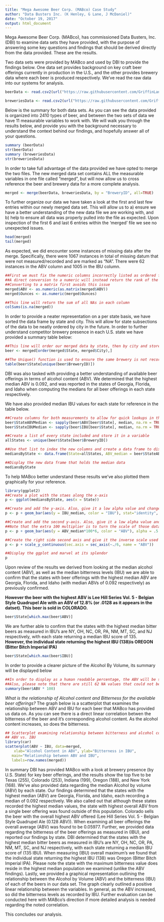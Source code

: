 ---
title: "Mega Awesome Beer Corp. (MABco) Case Study"
author: "Data Busters Inc. (K Henley, G Lane, J McDaniel)"
date: "October 19, 2017"
output: html_document
---

Mega Awesome Beer Corp. (MABco), has commissioned Data Busters, Inc.(DBI) to examine data sets they have provided, with the purpose of answering some key questions and findings that should be derived directly from the data provided.  These are the results. 

Two data sets were provided by MABco and used by DBI to provide the findings below.  One data 
set provides background on key craft beer offerings currently in production in the U.S., and the other
provides brewery data where each beer is produced respectively.  We've read the raw data into our systems
for analysis.

```{r, echo=TRUE}
beerData <- read.csv2(url("https://raw.githubusercontent.com/GriffinLane/DataBustersCaseStudy/master/Beers.csv"), header=TRUE, sep=",", col.name=c("Name", "BeerID", "ABV", "IBU", "BreweryID", "Style", "Ounces"))

breweriesData <- read.csv2(url("https://raw.githubusercontent.com/GriffinLane/DataBustersCaseStudy/master/Breweries.csv"), header=TRUE, sep=",", col.name=c("BreweryID", "BreweryName", "City", "State"))
```

Below is the summary for both data sets.  As you can see the data provided is organized
into 2410 types of beer, and between the two sets of data we have 11 measurable variables 
to work with.  We will walk you through the results below, and provide you with the
background necessary to understand the context behind our findings, and hopefully answer
all of your questions.
```{r, echo=TRUE}
summary (beerData)
str(beerData)
summary (breweriesData)
str(breweriesData)
```

In order to take full advantage of the data provided we have opted to merge the two files.
The new merged data set contains ALL the measurable variables in one file called "merged",
but will now allow us to cross reference the beer and brewery data for a more complete analysis.

```{r,  echo=TRUE}
merged <- merge(beerData, breweriesData, by = "BreweryID", all=TRUE)
```

To further organize our data we have taken a look at the first and last few entries within
our newly merged data set.  This will allow us to a) ensure we have a better understanding of
the new data file we are working with, and b) help to ensure all data was properly pulled 
into the file as expected.  Upon inspection of the first 6 and last 6 entries within the 'merged' file we see no unexpected issues.

```{r, echo=TRUE}
head(merged)
tail(merged)
```

As expected, we did encounter some instances of missing data after the merge.  Specifically, there were 1067 instances in total of missing datum that were not measured/recorded and are marked as "NA".  There were 62 instances in the ABV column and 1005 in the IBU column.  

```{r, echo=TRUE}
##First we must fix the numeric columns incorrectly listed as ordered factors
##A direct conversion to a numeric will instead return the rank of the factor
##Converting to a matrix first avoids this issue
merged$ABV <- as.numeric(as.matrix(merged$ABV))
merged$Ounces <- as.numeric(merged$Ounces)

##This line will return the sum of all NAs in each column
colSums(is.na(merged))
```

In order to provide a neater representation on a per state basis, we have sorted the data frame by state and city. This will allow for state subsections of the data to be neatly ordered by city in the future.  In order to further understand competitor brewery presence in each U.S. state we have provided a summary table below:
```{r, echo=TRUE}
##This line will order our merged data by state, then by city and store it in a new data frame called simply "beer""
beer <- merged[order(merged$State, merged$City),] 

##The Unique() function is used to ensure the same brewery is not recorded multiple times for each state
table(beer$State[unique(beer$BreweryID)])
```

DBI was also tasked with providing a better understanding of available beer offerings in
terms of alcohol content (ABV).  We determined that the highest median ABV is 0.092, and
was reported in the states of Georgia, Florida, and Idaho when computing the medians for all beer offerings in each state respectively.

We have also provided median IBU values for each state for reference in the table below.
```{r, echo=TRUE}
##Create columns for both measurements to allow for quick lookups in the future on a per tuple basis
beer$StateABVMedian <- sapply(beer$ABV[beer$State], median, na.rm = TRUE)
beer$StateIBUMedian <- sapply(beer$IBU[beer$State], median, na.rm = TRUE)

##Create a list of every state included and store it in a variable
allStates <- unique(beer$State[beer$BreweryID])

##Use that list to index the new columns and create a data frame to display the findings
mediansByState <- data.frame(State=allStates, ABV_median = beer$StateABVMedian[allStates], IBU_median = beer$StateIBUMedian[allStates])

##Display the new data frame that holds the median data
mediansByState
``` 

To help MABco better understand these results we've also plotted them graphically for your reference.
```{r, echo=TRUE}
library(ggplot2)
##Create a plot with the staes along the x-axis
p <- ggplot(mediansByState, aes(x = State))

##Create and add the y-axis. Also, give it a low alpha value and change it's fill color
p <- p + geom_bar(aes(y = IBU_median, color = "IBU"), stat="identity", alpha = .5 , fill="blue")

##Create and add the second y-axis. Also, give it a low alpha value and change it's fill color
##Note that the extra 100 multiplier is to turn the scale of those data into a percentage scale
p <- p + geom_bar(aes(y = ABV_median*100*6, color = "ABV"), alpha = .5 , fill="red", stat="identity")

##Create the right side second axis and give it the inverse scale used to transform the data
p <- p + scale_y_continuous(sec.axis = sec_axis(~./6, name = "ABV")) 

##Display the ggplot and marvel at its splendor
p
```


Upon review of the results we derived from looking at the median alcohol content (ABV),
as well as the median bitterness levels (IBU) we are able to confirm that the states with
beer offerings with the highest median ABV are Georgia, Florida, and Idaho (with median ABVs of 0.092 respectively) as previously confirmed.  

**However the beer with the highest ABV is Lee Hill Series Vol. 5 - 
Belgian Style Quadrupel Ale with an ABV of 12.8% (or .0128 as it appears in the datset).  This beer is sold in COLORADO.**
```{r, echo=TRUE}
beer$State[which.max(beer$ABV)]
```

We are further able to confirm that the states with the highest median bitter beers as measured in IBU's are NY, OH, NC, OR, PA, NM, MT, SC, and NJ respectively, with each state returning
a median IBU score of 135.  
**However, the individual state returning the highest IBU (138)is OREGON (Bitter Bitch Imperial IPA)**

```{r, echo=TRUE}
beer$State[which.max(beer$IBU)]
```

In order to provide a clearer picture of the Alcohol By Volume, its summary will be displayed below
```{r}
##In order to display as a human readable percentage, the ABV will be scaled up by a factor of 100.
##Also, please note that there are still 62 NA values that could not be factored into the statistics below
summary(beer$ABV * 100) 
```

*What is the relationship of Alcohol content and Bitterness for the available beer offerings?*
The graph below is a scatterplot that examines the relationship between ABV and IBU for each
beer that MABco has provided us data on.  As you can see there is a direct linear correlation 
betwen the bitterness of the beer and it's corresponding alcohol content.  As the alcohol content increases, so does the bitterness.


```{r, echo=TRUE}
## Scatterplot examining relationship between bitterness and alcohol content ##
## ABV vs. IBU 
library(car)
scatterplot(ABV ~ IBU, data=merged, 
  	xlab="Alcohol Content in ABV", ylab="Bitterness in IBU", 
   main="Relationship between ABV and IBU", 
   labels=row.names(merged))
```



In summary DBI has provided MABco with a look at brewery presence (by U.S. State) for key beer offerings, and the results show the top five to be Texas (255), Colorado (253), Indiana (199), Oregon (188), and New York (168).  We've also provided data regarding the median Alcohol by volume (ABV) by each state.  Our findings determined that the states with the highest median (ABV) are Georgia, Florida, and Idaho, each recording a median of 0.092 respectively.  We also called out that although these states recorded the highest median values, the state with highest overall ABV from a single beer offering was found outside of this population.  Colorado sells the beer with the overall highest ABV offered (Lee Hill Series Vol. 5 - Belgian Style Quadrupel Ale (0.128 ABV)).  When examining all beer offerings the overall average (ABV) was found to be 0.05977.  Further, we provided data regarding the bitterness of the beer offerings as measured in (IBU), and reported our findings by state. DBI determined that the states with the highest median bitter beers as measured in IBU's are NY, OH, NC, OR, PA, NM, MT, SC, and NJ respectively, with each state returning a median IBU score of (135 IBU).  When measuring (IBU) overall maximum's we found that the individual state returning the highest IBU (138) was Oregon (Bitter Bitch Imperial IPA).  Please note the state with the maximum bitterness value does reside in the highest median population we examined (unlike the ABV findings).  Lastly, we provided a graphical representation outlining the relationship between the Alcohol by Volume (ABV) and the bitterness (IBU) of each of the beers in our data set.  The graph clearly outlined a positive linear relationship between the variables.  In general, as the ABV increased, so did the bitterness levels as recorded by IBU.  Further evaluation can be conducted here with MABco's direction if more detailed analysis is needed regarding the noted correlation.

This concludes our analysis.


